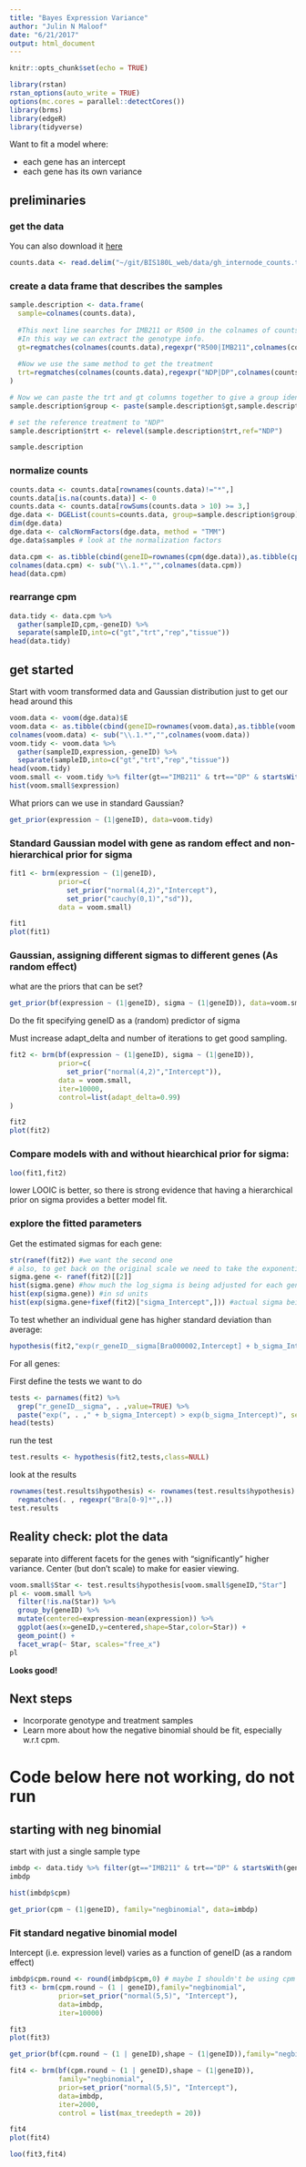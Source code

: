 ```yaml
---
title: "Bayes Expression Variance"
author: "Julin N Maloof"
date: "6/21/2017"
output: html_document
---
```


```r
knitr::opts_chunk$set(echo = TRUE)
```

```r
library(rstan)
rstan_options(auto_write = TRUE)
options(mc.cores = parallel::detectCores())
library(brms)
library(edgeR)
library(tidyverse)
```

Want to fit a model where:

* each gene has an intercept
* each gene has its own variance

## preliminaries

### get the data

You can also download it [here](http://jnmaloof.github.io/BIS180L_web/data/gh_internode_counts.tsv)

```r
counts.data <- read.delim("~/git/BIS180L_web/data/gh_internode_counts.tsv")
```

### create a data frame that describes the samples

```r
sample.description <- data.frame(
  sample=colnames(counts.data),
  
  #This next line searches for IMB211 or R500 in the colnames of counts.data and returns anything that matches
  #In this way we can extract the genotype info.
  gt=regmatches(colnames(counts.data),regexpr("R500|IMB211",colnames(counts.data))),
  
  #Now we use the same method to get the treatment
  trt=regmatches(colnames(counts.data),regexpr("NDP|DP",colnames(counts.data)))
)

# Now we can paste the trt and gt columns together to give a group identifier
sample.description$group <- paste(sample.description$gt,sample.description$trt,sep="_")

# set the reference treatment to "NDP"
sample.description$trt <- relevel(sample.description$trt,ref="NDP")

sample.description
```

### normalize counts 

```r
counts.data <- counts.data[rownames(counts.data)!="*",]
counts.data[is.na(counts.data)] <- 0
counts.data <- counts.data[rowSums(counts.data > 10) >= 3,]
dge.data <- DGEList(counts=counts.data, group=sample.description$group)
dim(dge.data) 
dge.data <- calcNormFactors(dge.data, method = "TMM")
dge.data$samples # look at the normalization factors
```

```r
data.cpm <- as.tibble(cbind(geneID=rownames(cpm(dge.data)),as.tibble(cpm(dge.data)),stringsAsFactors=FALSE))
colnames(data.cpm) <- sub("\\.1.*","",colnames(data.cpm))
head(data.cpm)
```

### rearrange cpm

```r
data.tidy <- data.cpm %>% 
  gather(sampleID,cpm,-geneID) %>% 
  separate(sampleID,into=c("gt","trt","rep","tissue"))
head(data.tidy)
```

## get started

Start with voom transformed data and Gaussian distribution just to get our head around this
```r
voom.data <- voom(dge.data)$E
voom.data <- as.tibble(cbind(geneID=rownames(voom.data),as.tibble(voom.data),stringsAsFactors=FALSE))
colnames(voom.data) <- sub("\\.1.*","",colnames(voom.data))
voom.tidy <- voom.data %>% 
  gather(sampleID,expression,-geneID) %>% 
  separate(sampleID,into=c("gt","trt","rep","tissue"))
head(voom.tidy)
voom.small <- voom.tidy %>% filter(gt=="IMB211" & trt=="DP" & startsWith(geneID,"Bra0000"))
hist(voom.small$expression)
```

What priors can we use in standard Gaussian?
```r
get_prior(expression ~ (1|geneID), data=voom.tidy)
```

### Standard Gaussian model with gene as random effect and non-hierarchical prior for sigma

```r
fit1 <- brm(expression ~ (1|geneID), 
            prior=c(
              set_prior("normal(4,2)","Intercept"),
              set_prior("cauchy(0,1)","sd")),
            data = voom.small)
```

```r
fit1
plot(fit1)
```

### Gaussian, assigning different sigmas to different genes (As random effect)

what are the priors that can be set?
```r
get_prior(bf(expression ~ (1|geneID), sigma ~ (1|geneID)), data=voom.small)
```

Do the fit specifying geneID as a (random) predictor of sigma

Must increase adapt_delta and number of iterations to get good sampling.
```r
fit2 <- brm(bf(expression ~ (1|geneID), sigma ~ (1|geneID)),
            prior=c(
              set_prior("normal(4,2)","Intercept")),
            data = voom.small,
            iter=10000,
            control=list(adapt_delta=0.99)
)

```

```r
fit2
plot(fit2)
```

### Compare models with and without hiearchical prior for sigma:

```r
loo(fit1,fit2)
```
lower LOOIC is better, so there is strong evidence that having a hierarchical prior on sigma provides a better model fit.

### explore the fitted parameters

Get the estimated sigmas for each gene:

```r
str(ranef(fit2)) #we want the second one
# also, to get back on the original scale we need to take the exponential: see vignette("brms_distreg")
sigma.gene <- ranef(fit2)[[2]]
hist(sigma.gene) #how much the log_sigma is being adjusted for each gene
hist(exp(sigma.gene)) #in sd units
hist(exp(sigma.gene+fixef(fit2)["sigma_Intercept",])) #actual sigma being used for each gene
```

To test whether an individual gene has higher standard deviation than average:
```r
hypothesis(fit2,"exp(r_geneID__sigma[Bra000002,Intercept] + b_sigma_Intercept) > exp(b_sigma_Intercept) ",class=NULL)

```

For all genes:

First define the tests we want to do
```r
tests <- parnames(fit2) %>% 
  grep("r_geneID__sigma", . ,value=TRUE) %>%
  paste("exp(", . ," + b_sigma_Intercept) > exp(b_sigma_Intercept)", sep="")
head(tests)
```

run the test
```r
test.results <- hypothesis(fit2,tests,class=NULL)
```

look at the results
```r
rownames(test.results$hypothesis) <- rownames(test.results$hypothesis) %>%
  regmatches(. , regexpr("Bra[0-9]*",.)) 
test.results
```

## Reality check: plot the data

separate into different facets for the genes with "significantly" higher variance.  Center (but don't scale) to make for easier viewing.
```r
voom.small$Star <- test.results$hypothesis[voom.small$geneID,"Star"]
pl <- voom.small %>%
  filter(!is.na(Star)) %>%
  group_by(geneID) %>%
  mutate(centered=expression-mean(expression)) %>%
  ggplot(aes(x=geneID,y=centered,shape=Star,color=Star)) +
  geom_point() +
  facet_wrap(~ Star, scales="free_x")
pl
```

__Looks good!__


## Next steps

* Incorporate genotype and treatment samples
* Learn more about how the negative binomial should be fit, especially w.r.t cpm.

# Code below here not working, do not run




## starting with neg binomial

start with just a single sample type

```r
imbdp <- data.tidy %>% filter(gt=="IMB211" & trt=="DP" & startsWith(geneID,"Bra0000"))
imbdp
```

```r
hist(imbdp$cpm)
```

```r
get_prior(cpm ~ (1|geneID), family="negbinomial", data=imbdp)
```

### Fit standard negative binomial model

Intercept (i.e. expression level) varies as a function of geneID (as a random effect)

```r
imbdp$cpm.round <- round(imbdp$cpm,0) # maybe I shouldn't be using cpm at all
fit3 <- brm(cpm.round ~ (1 | geneID),family="negbinomial",
            prior=set_prior("normal(5,5)", "Intercept"),
            data=imbdp,
            iter=10000)
```

```r
fit3 
plot(fit3)
```

```r
get_prior(bf(cpm.round ~ (1 | geneID),shape ~ (1|geneID)),family="negbinomial",data=imbdp)
```


```r
fit4 <- brm(bf(cpm.round ~ (1 | geneID),shape ~ (1|geneID)),
            family="negbinomial",
            prior=set_prior("normal(5,5)", "Intercept"),
            data=imbdp,
            iter=2000,
            control = list(max_treedepth = 20))
```

```r
fit4
plot(fit4)
```


```r
loo(fit3,fit4)
```



